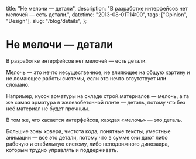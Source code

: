   title: "Не мелочи — детали",
  description: "В разработке интерфейсов нет мелочей — есть детали.",
  datetime: "2013-08-01T14:00",
  tags: ["Opinion", "Design"],
  slug: "/blog/details",
};

# Не мелочи — детали

В разработке интерфейсов нет мелочей — есть детали.

Мелочь — это нечто несущественное, не влияющее на общую картину и не ломающее работы системы, если это нечто отсутствует или сломано.

Например, кусок арматуры на складе строй.материалов — мелочь, а та же самая арматура в железобетонной плите — деталь, потому что без неё материал не будет прочным.

В том же, что касается интерфейсов, каждая «мелочь» — это деталь.

Большие зоны ховера, чистота кода, понятные тексты, уместные анимации — всё это детали, потому что в сумме они дают либо рабочую и стабильную систему, либо неподвижного динозавра, которым трудно управлять и поддерживать.
